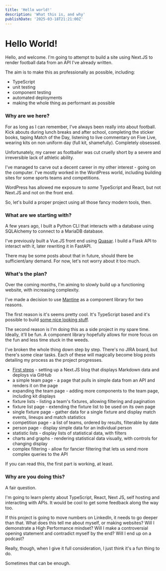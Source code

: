 ```yaml
---
title: 'Hello world!'
description: 'What this is, and why'
publishDate: '2025-03-18T21:21:00Z'
---
```


# Hello World!

Hello, and welcome. I'm going to attempt to build a site using Next.JS to render football data from an API I've already written.

The aim is to make this as professionally as possible, including:
* TypeScript
* unit testing
* component testing 
* automated deployments
* making the whole thing as performant as possible

### Why are we here?

For as long as I can remember, I've always been really into about football. Kick abouts during lunch breaks and after school, completing the sticker books, taping Match of the Day, listening to live commentary on Five Live, wearing kits on non uniform day (full kit, shamefully). Completely obsessed.

Unfortunately, my career as footballer was cut cruelly short by a severe and irreversible lack of athletic ability.

I've managed to carve out a decent career in my other interest - going on the computer. I've mostly worked in the WordPress world, including building sites for some sports teams and competitions.

WordPress has allowed me exposure to _some_ TypeScript and React, but not Next.JS and not on the front end.

So, let's build a proper project using all those fancy modern tools, then.

### What are we starting with?

A few years ago, I built a Python CLI that interacts with a database using SQLAlchemy to connect to a MariaDB database.

I've previously built a Vue.JS front end using [Quasar](https://quasar.dev). I build a Flask API to interact with it, later rewriting it in FastAPI.

There may be some posts about that in future, should there be sufficient/any demand. For now, let's not worry about it too much.

### What's the plan?

Over the coming months, I'm aiming to slowly build up a functioning website, with increasing complexity.

I've made a decision to use [Mantine](https://mantine.dev/) as a component library for two reasons. 

The first reason is it's seems pretty cool. It's TypeScript based and it's possible to build [some nice looking stuff](https://ui.mantine.dev/).

The second reason is I'm doing this as a side project in my spare time. Ideally, it'll be fun. A component library hopefully allows for more focus on the fun and less time stuck in the weeds.

I've broken the whole thing down step by step. There's no JIRA board, but there's some clear tasks. Each of these will magically become blog posts detailing my process as the project progresses.

* [First steps](/posts/first-steps) - setting up a Next.JS blog that displays Markdown data and deploys via GitHub
* a simple team page - a page that pulls in simple data from an API and renders it on the page
* expanding the team page - adding more components to the team page, including kit displays
* fixture lists - listing a team's fixtures, allowing filtering and pagination
* fixture list page - extending the fixture list to be used on its own page
* single fixture page - gather data for a single fixture and display match events, lineups and match statistics
* competition page - a list of teams, ordered by results, filterable by date
* person page - display simple data for an individual person
* statistic lists - display lists of statistical data, with filters
* charts and graphs - rendering statistical data visually, with controls for changing display
* complex filtering - allow for fancier filtering that lets us send more complex queries to the API

If you can read this, the first part is working, at least.

### Why are you doing this?

A fair question.

I'm going to learn plenty about TypeScript, React, Next JS, self hosting and interacting with APIs. It would be cool to get some feedback along the way too.

If this project is going to move numbers on LinkedIn, it needs to go deeper than that. What does this tell me about myself, or making websites? Will I demonstrate a High Performance mindset? Will I make a controversial opening statement and contradict myself by the end? Will I end up on a podcast?

Really, though, when I give it full consideration, I just think it's a fun thing to do.

Sometimes that can be enough.

